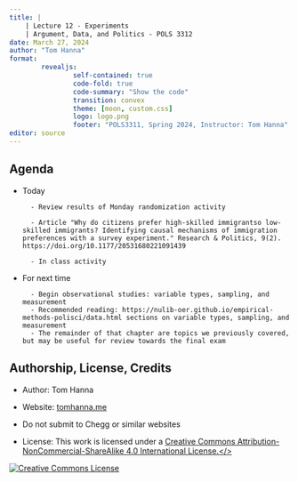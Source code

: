 ```yaml
---
title: |
    | Lecture 12 - Experiments
    | Argument, Data, and Politics - POLS 3312
date: March 27, 2024
author: "Tom Hanna"
format: 
        revealjs:
                self-contained: true
                code-fold: true
                code-summary: "Show the code"
                transition: convex
                theme: [moon, custom.css]
                logo: logo.png
                footer: "POLS3311, Spring 2024, Instructor: Tom Hanna"
editor: source
---
```


## Agenda 

- Today

        - Review results of Monday randomization activity

        - Article "Why do citizens prefer high-skilled immigrantso low-skilled immigrants? Identifying causal mechanisms of immigration preferences with a survey experiment." Research & Politics, 9(2). https://doi.org/10.1177/20531680221091439 

        - In class activity
        

        

- For next time

        - Begin observational studies: variable types, sampling, and measurement
        - Recommended reading: https://nulib-oer.github.io/empirical-methods-polisci/data.html sections on variable types, sampling, and measurement
        - The remainder of that chapter are topics we previously covered, but may be useful for review towards the final exam







## Authorship, License, Credits


- Author: Tom Hanna

- Website: <a href="https://tom-hanna.org/">tomhanna.me</a>

- Do not submit to Chegg or similar websites

- License: This work is licensed under a <a href= "http://creativecommons.org/licenses/by-nc-sa/4.0/">Creative Commons Attribution-NonCommercial-ShareAlike 4.0 International License.</>

<a href= "http://creativecommons.org/licenses/by-nc-sa/4.0/">![Creative Commons License](creative_commons_license.png)</a>   